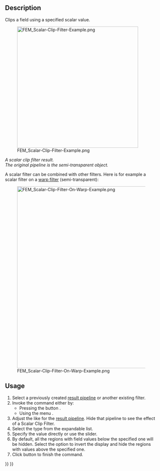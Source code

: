 <languages/>

{{Docnav
|[[FEM_PostFilterWarp|Warp filter]]
|[[FEM_PostFilterCutFunction|Function cut filter]]
|[[FEM_Workbench|FEM]]
|IconL=FEM_PostFilterWarp.svg
|IconR=FEM_PostFilterCutFunction.svg
|IconC=Workbench_FEM.svg
}}

{{GuiCommand
|Name=FEM PostFilterClipScalar
|MenuLocation=Results → Scalar clip filter
|Workbenches=[[FEM_Workbench|FEM]]
|SeeAlso=[[FEM_PostPipelineFromResult|FEM Result pipeline]], [[FEM_tutorial|FEM tutorial]]
}}

==Description==

Clips a field using a specified scalar value.

[[File:FEM_Scalar-Clip-Filter-Example.png|400px]]

''A scalar clip filter result.</br>The original pipeline is the semi-transparent object.''

A scalar filter can be combined with other filters. Here is for example a scalar filter on a [[FEM_PostFilterWarp|warp filter]] (semi-transparent):

[[File:FEM_Scalar-Clip-Filter-On-Warp-Example.png|600px]]

==Usage==

# Select a previously created [[FEM_PostPipelineFromResult|result pipeline]] or another existing filter.
# Invoke the command either by:
#* Pressing the button {{Button|[[Image:FEM_PostFilterClipScalar.svg|16px]] '''Scalar clip filter'''}}.
#* Using the menu {{MenuCommand|Results → [[Image:FEM_PostFilterClipScalar.svg|16px]] Scalar clip filter}}.
# Adjust the {{MenuCommand|Result display options}} like for the [[FEM_PostPipelineFromResult|result pipeline]]. Hide that pipeline to see the effect of a Scalar Clip Filter.
# Select the {{MenuCommand|Scalar}} type from the expandable list.
# Specify the {{MenuCommand|Clip scalar}} value directly or use the slider.
# By default, all the regions with field values below the specified one will be hidden. Select the {{MenuCommand|Clip inside out}} option to invert the display and hide the regions with values above the specified one.
# Click {{Button|OK}} button to finish the command.


{{Docnav
|[[FEM_PostFilterWarp|Warp filter]]
|[[FEM_PostFilterCutFunction|Function cut filter]]
|[[FEM_Workbench|FEM]]
|IconL=FEM_PostFilterWarp.svg
|IconR=FEM_PostFilterCutFunction.svg
|IconC=Workbench_FEM.svg
}}

{{FEM Tools navi{{#translation:}}}}
{{Userdocnavi{{#translation:}}}}
{{clear}}